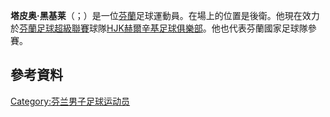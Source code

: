 {{blpunsourced|time=2015-06-01T15:25:33+00:00}}
{{expand|time=2015-06-01T15:25:33+00:00}}
'''塔皮奥·黑基莱'''（{{lang-fi|Tapio Heikkilä}}；{{bd|1990年|8月4日}}）是一位[[芬蘭|芬蘭]]足球運動員。在場上的位置是後衛。他現在效力於[[芬蘭足球超級聯賽|芬蘭足球超級聯賽]]球隊[[HJK赫爾辛基足球俱樂部|HJK赫爾辛基足球俱樂部]]。他也代表芬蘭國家足球隊參賽。

==參考資料==
{{Reflist}}

{{DEFAULTSORT:Heikkila, Tapio}}
[[Category:芬兰男子足球运动员|Category:芬兰男子足球运动员]]